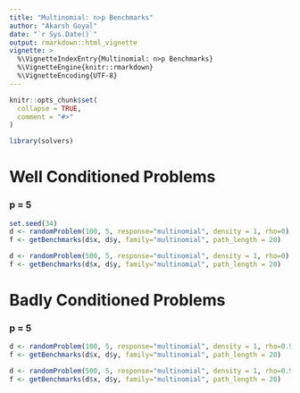 ```yaml
---
title: "Multinomial: n>p Benchmarks"
author: "Akarsh Goyal"
date: "`r Sys.Date()`"
output: rmarkdown::html_vignette
vignette: >
  %\VignetteIndexEntry{Multinomial: n>p Benchmarks}
  %\VignetteEngine{knitr::rmarkdown}
  %\VignetteEncoding{UTF-8}
---
```


```r
knitr::opts_chunk$set(
  collapse = TRUE,
  comment = "#>"
)
```

```r
library(solvers)
```

# Well Conditioned Problems
### p = 5
```r
set.seed(34)
d <- randomProblem(100, 5, response="multinomial", density = 1, rho=0)
f <- getBenchmarks(d$x, d$y, family="multinomial", path_length = 20)
```

```r
d <- randomProblem(500, 5, response="multinomial", density = 1, rho=0)
f <- getBenchmarks(d$x, d$y, family="multinomial", path_length = 20)
```


# Badly Conditioned Problems
### p = 5
```r
d <- randomProblem(100, 5, response="multinomial", density = 1, rho=0.95)
f <- getBenchmarks(d$x, d$y, family="multinomial", path_length = 20)
```

```r
d <- randomProblem(500, 5, response="multinomial", density = 1, rho=0.95)
f <- getBenchmarks(d$x, d$y, family="multinomial", path_length = 20)
```
